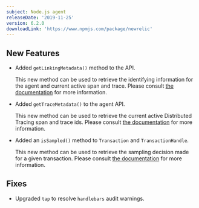 ```yaml
---
subject: Node.js agent
releaseDate: '2019-11-25'
version: 6.2.0
downloadLink: 'https://www.npmjs.com/package/newrelic'
---
```


## New Features

* Added `getLinkingMetadata()` method to the API.

  This new method can be used to retrieve the identifying information for the agent and current active span and trace. Please consult [the documentation](https://docs.newrelic.com/docs/agents/nodejs-agent/api-guides/nodejs-agent-api#getLinkingMetadata) for more information.
* Added `getTraceMetadata()` to the agent API.

  This new method can be used to retrieve the current active Distributed Tracing span and trace ids. Please consult [the documentation](https://docs.newrelic.com/docs/agents/nodejs-agent/api-guides/nodejs-agent-api#getTraceMetadata) for more information.
* Added an `isSampled()` method to `Transaction` and `TransactionHandle`.

  This new method can be used to retrieve the sampling decision made for a given transaction. Please consult [the documentation](https://docs.newrelic.com/docs/agents/nodejs-agent/api-guides/nodejs-agent-api#transaction-handle-isSampled) for more information.

## Fixes

* Upgraded `tap` to resolve `handlebars` audit warnings.
